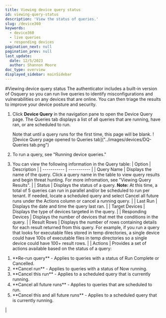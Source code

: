 ```yaml
---
title: Viewing device query status
id: viewing-query-status
description: 'View the status of queries.'
slug: /device360
keywords:
  - device360
  - live queries
  - responding devices
pagination_next: null
pagination_prev: null
last_update:
  date: 12/5/2023
  author: Shannon Moore
doc_type: overview
displayed_sidebar: mainSidebar
---
```

#Viewing device query status
The authenticator includes a built-in version of Osquery so you can run live queries to identify misconfigurations and vulnerabilities on any devices that are online. You can then triage the results to improve your device posture and security.

1. Click **Device Query** in the navigation pane to open the Device Query page. The Queries tab displays a list of all queries that are running, have ran, or are scheduled to run.

   Note that until a query runs for the first time, this page will be blank.
   ![Device Query page opened to Queries tab]("../images/devices/DQ-Queries tab.png")
2. To run a query, see "Running device queries."
3. You can view the following information in the Query table:
   | Option | Description |
   | ----------- | ----------- |
   | Query Name | Displays the name of the query. Click a query name in the table to view query results and begin threat hunting. For more infromation, see "Viewing Query Results". |
   | Status     | Displays the status of a query. 
   **Note:** At this time, a total of 5 queries can run in parallel and/or be scheduled to run per tenant. If needed, locate a scheduled query and select Cancel all future runs under the Actions column or cancel a running query. |
   | Last Run   | Displays the date and time the query last ran. |
   | Target Devices | Displays the type of devices targeted in the query. |
   | Responding Devices | Displays the number of devices that met the conditions in the query. |
   | Result Rows | Displays the number of rows containing details for each result returned from this query.
  For example, if you run a query that looks for executable files stored in temp directories, a single device could have 100s of executable files in temp directories so a single device could have 100+ result rows. |
   | Actions | Provides a set of actions available based on the status of a query:
<ol>
<li> **Re-run query** - Applies to queries with a status of Run Complete or Cancelled.</li>
<li> **Cancel run** - Applies to queries with a status of Now running. </li>
<li> **Cancel this run** - Applies to a scheduled query that is currently running. </li>
<li> **Cancel all future runs** - Applies to queries that are scheduled to run. </li>
<li> **Cancel this and all future runs** - Applies to a scheduled query that is currently running.  
</li>
</ol>|